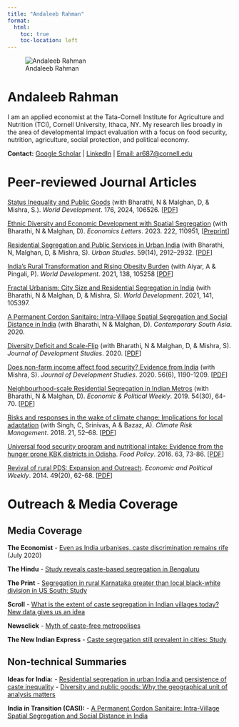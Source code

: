 ```yaml
---
title: "Andaleeb Rahman"
format:
  html:
    toc: true
    toc-location: left
---
```


::: profile-section
![Andaleeb Rahman](photo.jpg){.profile-photo}

# Andaleeb Rahman

I am an applied economist at the Tata-Cornell Institute for Agriculture and Nutrition (TCI), Cornell University, Ithaca, NY. My research lies broadly in the area of developmental impact evaluation with a focus on food security, nutrition, agriculture, social protection, and political economy.

**Contact:** [Google Scholar](https://scholar.google.com/citations?user=YOUR_SCHOLAR_ID){target="_blank"} \| [LinkedIn](https://www.linkedin.com/in/andaleeb-rahman){target="_blank"} \| [Email: ar687\@cornell.edu](mailto:ar687@cornell.edu)
:::

# Peer-reviewed Journal Articles

[Status Inequality and Public Goods](https://www.sciencedirect.com/science/article/pii/S0305750X23003443?via%3Dihub) (with Bharathi, N & Malghan, D, & Mishra, S.). *World Development*. 176, 2024, 106526. \[[PDF](https://www.dropbox.com/scl/fi/n2nzb3imat80syi420uhj/statusHierarchy_WD.pdf?rlkey=vmkgbsxdfkydxga3vrut45u8n&dl=0)\]

[Ethnic Diversity and Economic Development with Spatial Segregation](https://www.sciencedirect.com/science/article/abs/pii/S0165176522004256?dgcid=rss_sd_all) (with Bharathi, N & Malghan, D). *Economics Letters*. 2023. 222, 110951, \[[Preprint](https://papers.ssrn.com/sol3/papers.cfm?abstract_id=4286132)\]

[Residential Segregation and Public Services in Urban India](https://journals.sagepub.com/doi/10.1177/00420980211072855) (with Bharathi, N, Malghan, D, & Mishra, S). *Urban Studies*. 59(14), 2912–2932. \[[PDF](https://www.dropbox.com/s/qce4ux4zo3jlhca/USJ2022.pdf?dl=0)\]

[India's Rural Transformation and Rising Obesity Burden](https://www.sciencedirect.com/science/article/pii/S0305750X20303855?via%3Dihub) (with Aiyar, A & Pingali, P). *World Development*. 2021, 138, 105258 \[[PDF](https://www.dropbox.com/home/personal/Personal%20Details/Publications?preview=ruralObesityUrbanShadow.pdf)\]

[Fractal Urbanism: City Size and Residential Segregation in India](https://www.sciencedirect.com/science/article/pii/S0305750X21000097) (with Bharathi, N & Malghan, D, & Mishra, S). *World Development*. 2021, 141, 105397.

[A Permanent Cordon Sanitaire: Intra-Village Spatial Segregation and Social Distance in India](https://www.tandfonline.com/doi/full/10.1080/09584935.2020.1859991) (with Bharathi, N & Malghan, D). *Contemporary South Asia*. 2020.

[Diversity Deficit and Scale-Flip](https://www.tandfonline.com/doi/full/10.1080/00220388.2020.1802011) (with Bharathi, N & Malghan, D, & Mishra, S). *Journal of Development Studies*. 2020. \[[PDF](https://poseidon01.ssrn.com/delivery.php?ID=065004099094074097080028027113113077008034068021065036067103102107017079125003113118017016059047050120097082115005098073066072123047029051078016093098072124028071073060054040125014001082125025074102100026109069101026100098016004079064113085102091072088&EXT=pdf)\]

[Does non-farm income affect food security? Evidence from India](https://www.tandfonline.com/doi/full/10.1080/00220388.2019.1640871) (with Mishra, S). *Journal of Development Studies*. 2020. 56(6), 1190-1209. \[[PDF](https://www.dropbox.com/s/mijsyastqyf63wk/NonFarmFoodSecurity.pdf?dl=0)\]

[Neighbourhood-scale Residential Segregation in Indian Metros](https://www.epw.in/journal/2019/30/notes/neighbourhood-scale-residential-segregation-indian.html) (with Bharathi, N & Malghan, D). *Economic & Political Weekly*. 2019. 54(30), 64-70. \[[PDF](https://www.dropbox.com/s/oboftollod3xpcm/seg5cities.pdf?dl=0)\]

[Risks and responses in the wake of climate change: Implications for local adaptation](https://doi.org/10.1016/j.crm.2018.06.001) (with Singh, C, Srinivas, A & Bazaz, A). *Climate Risk Management*. 2018. 21, 52–68. \[[PDF](https://www.dropbox.com/s/pn11ynbni2llzq4/CRM2018.pdf?dl=0)\]

[Universal food security program and nutritional intake: Evidence from the hunger prone KBK districts in Odisha](https://doi.org/10.1016/j.foodpol.2016.07.003). *Food Policy*. 2016. 63, 73-86. \[[PDF](https://www.dropbox.com/s/cwp1mu7t4iebryi/Odisha_PDS_Food%20Policy.pdf?dl=0)\]

[Revival of rural PDS: Expansion and Outreach](https://www.epw.in/journal/2014/20/special-articles/revival-rural-public-distribution-system.html). *Economic and Political Weekly*. 2014. 49(20), 62-68. \[[PDF](https://www.dropbox.com/s/9y4mq5ta4r8a2kq/Revival_of_Rural_Public_Distribution_System_EPW.pdf?dl=0)\]

# Outreach & Media Coverage

## Media Coverage

**The Economist** - [Even as India urbanises, caste discrimination remains rife](https://www.economist.com/asia/2020/07/23/even-as-india-urbanises-caste-discrimination-remains-rife) (July 2020)

**The Hindu** - [Study reveals caste-based segregation in Bengaluru](https://www.thehindu.com/news/cities/bangalore/study-reveals-caste-based-segregation-in-bengaluru/article26039905.ece)

**The Print** - [Segregation in rural Karnataka greater than local black-white division in US South: Study](https://theprint.in/opinion/segregation-in-rural-karnataka-greater-than-local-black-white-division-in-us-south-study/550596/)

**Scroll** - [What is the extent of caste segregation in Indian villages today? New data gives us an idea](https://scroll.in/article/979318/what-is-the-extent-of-caste-segregation-in-indian-villages-today-new-data-gives-us-an-idea)

**Newsclick** - [Myth of caste-free metropolises](https://newsclick.in/myth-caste-free-metropolises)

**The New Indian Express** - [Caste segregation still prevalent in cities: Study](https://www.newindianexpress.com/states/karnataka/2018/jul/22/caste-segregation-still-prevalent-in-cities-study-1846824.html)

## Non-technical Summaries

**Ideas for India:** - [Residential segregation in urban India and persistence of caste inequality](https://www.ideasforindia.in/topics/urbanisation/residential-segregation-in-urban-india-and-persistence-of-caste-i.html) - [Diversity and public goods: Why the geographical unit of analysis matters](https://www.ideasforindia.in/topics/governance/diversity-and-public-goods-why-the-geographical-unit-of-analysis-matters.html)

**India in Transition (CASI):** - [A Permanent Cordon Sanitaire: Intra-Village Spatial Segregation and Social Distance in India](https://casi.sas.upenn.edu/iit/bharathi-malghan-rahman)
